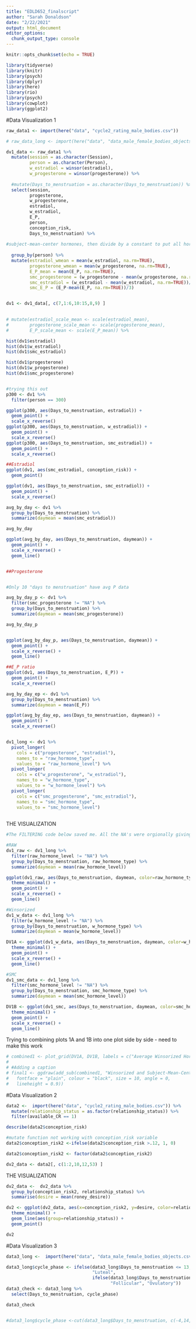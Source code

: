 ```yaml
---
title: "EDLD652_finalscript"
author: "Sarah Donaldson"
date: "2/22/2021"
output: html_document
editor_options: 
  chunk_output_type: console
---
```


```r
knitr::opts_chunk$set(echo = TRUE)
```

```r
library(tidyverse)
library(knitr)
library(psych)
library(dplyr)
library(here)
library(rio)
library(psych)
library(cowplot)
library(ggplot2)
```

#Data Visualization 1
```r
raw_data1 <- import(here("data", "cycle2_rating_male_bodies.csv"))

# raw_data_long <- import(here("data", "data_male_female_bodies_objects.csv"))
```

```r
dv1_data <- raw_data1 %>%
  mutate(session = as.character(Session),
         person = as.character(Person),
         w_estradiol = winsor(estradiol),
         w_progesterone = winsor(progesterone)) %>%
  
  #mutate(Days_to_menstruation = as.character(Days_to_menstruation)) %>% 
  select(session, 
         progesterone,
         w_progesterone,
         estradiol,
         w_estradiol,
         E_P,
         person,
         conception_risk,
         Days_to_menstruation) %>% 
  
#subject-mean-center hormones, then divide by a constant to put all hormones on ~ -0.5 to +0.5 scale
  
  group_by(person) %>% 
  mutate(estradiol_wmean = mean(w_estradiol, na.rm=TRUE),
         progesterone_wmean = mean(w_progesterone, na.rm=TRUE),
         E_P_mean = mean(E_P, na.rm=TRUE),
         smc_progesterone = (w_progesterone - mean(w_progesterone, na.rm=TRUE))/90,
         smc_estradiol = (w_estradiol - mean(w_estradiol, na.rm=TRUE))/4,
         smc_E_P = (E_P-mean(E_P, na.rm=TRUE))/3)


dv1 <- dv1_data[, c(7,1:6,10:15,8,9) ]

 
# mutate(estradiol_scale_mean <- scale(estradiol_mean),
#        progesterone_scale_mean <- scale(progesterone_mean),
#        E_P_scale_mean <- scale(E_P_mean)) %>%
```

```r
hist(dv1$estradiol)
hist(dv1$w_estradiol)
hist(dv1$smc_estradiol)

hist(dv1$progesterone)
hist(dv1$w_progesterone)
hist(dv1$smc_progesterone)



```

```r
#trying this out
p300 <- dv1 %>% 
  filter(person == 300)

ggplot(p300, aes(Days_to_menstruation, estradiol)) +
  geom_point() +
  scale_x_reverse()
ggplot(p300, aes(Days_to_menstruation, w_estradiol)) +
  geom_point() +
  scale_x_reverse()
ggplot(p300, aes(Days_to_menstruation, smc_estradiol)) +
  geom_point() +
  scale_x_reverse()


```

```r
##Estradiol
ggplot(dv1, aes(smc_estradiol, conception_risk)) +
  geom_point()

ggplot(dv1, aes(Days_to_menstruation, smc_estradiol)) +
  geom_point() +
  scale_x_reverse()

avg_by_day <- dv1 %>% 
  group_by(Days_to_menstruation) %>% 
  summarize(daymean = mean(smc_estradiol))

avg_by_day

ggplot(avg_by_day, aes(Days_to_menstruation, daymean)) +
  geom_point() +
  scale_x_reverse() +
  geom_line()


##Progesterone


#Only 10 "days to menstruation" have avg P data

avg_by_day_p <- dv1 %>% 
  filter(smc_progesterone != "NA") %>% 
  group_by(Days_to_menstruation) %>% 
  summarize(daymean = mean(smc_progesterone)) 

avg_by_day_p


ggplot(avg_by_day_p, aes(Days_to_menstruation, daymean)) +
  geom_point() +
  scale_x_reverse() +
  geom_line()

##E_P ratio
ggplot(dv1, aes(Days_to_menstruation, E_P)) +
  geom_point() +
  scale_x_reverse()

avg_by_day_ep <- dv1 %>% 
  group_by(Days_to_menstruation) %>% 
  summarize(daymean = mean(E_P))

ggplot(avg_by_day_ep, aes(Days_to_menstruation, daymean)) +
  geom_point() +
  scale_x_reverse() 



```

```r
dv1_long <- dv1 %>% 
  pivot_longer(
    cols = c("progesterone", "estradiol"), 
    names_to = "raw_hormone_type",
    values_to = "raw_hormone_level") %>% 
  pivot_longer(
    cols = c("w_progesterone", "w_estradiol"), 
    names_to = "w_hormone_type",
    values_to = "w_hormone_level") %>% 
  pivot_longer(
    cols = c("smc_progesterone", "smc_estradiol"), 
    names_to = "smc_hormone_type",
    values_to = "smc_hormone_level") 
  

```

THE VISUALIZATION
```r
#The FILTERING code below saved me. All the NA's were orgionally giving me lots of trouble!

#RAW
dv1_raw <- dv1_long %>% 
  filter(raw_hormone_level != "NA") %>% 
  group_by(Days_to_menstruation, raw_hormone_type) %>% 
  summarize(daymean = mean(raw_hormone_level))

ggplot(dv1_raw, aes(Days_to_menstruation, daymean, color=raw_hormone_type)) +
  theme_minimal() +
  geom_point() +
  scale_x_reverse() +
  geom_line()

#Winsorized
dv1_w_data <- dv1_long %>% 
  filter(w_hormone_level != "NA") %>% 
  group_by(Days_to_menstruation, w_hormone_type) %>% 
  summarize(daymean = mean(w_hormone_level))

DV1A <- ggplot(dv1_w_data, aes(Days_to_menstruation, daymean, color=w_hormone_type)) +
  theme_minimal() +
  geom_point() +
  scale_x_reverse() +
  geom_line()

#SMC
dv1_smc_data <- dv1_long %>% 
  filter(smc_hormone_level != "NA") %>% 
  group_by(Days_to_menstruation, smc_hormone_type) %>% 
  summarize(daymean = mean(smc_hormone_level))

DV1B <- ggplot(dv1_smc, aes(Days_to_menstruation, daymean, color=smc_hormone_type)) +
  theme_minimal() +
  geom_point() +
  scale_x_reverse() +
  geom_line()
```

Trying to combining plots 1A and 1B into one plot side by side - need to make this work
```r
# combined1 <- plot_grid(DV1A, DV1B, labels = c("Average Winsorized Hormone Level by Day to Menstruation", "Average Subject-Mean-Cendered Hormone Level by Day to Menstruation"), align = "hv", nrow = 2, hjust = -.05, vjust = 1)
# 
# #Adding a caption
# final1 <- ggdraw(add_sub(combined1, "Winsorized and Subject-Mean-Centered Hormones Across the Menstrual Cycle", x = .5, y = 1, hjust = .3, vjust = 0.5, fontfamily = "",
#   fontface = "plain", colour = "black", size = 10, angle = 0,
#   lineheight = 0.9))
```
#Data Visualization 2
```r
data2 <-  import(here("data", "cycle2_rating_male_bodies.csv")) %>% 
  mutate(relationship_status = as.factor(relationship_status)) %>% 
  filter(available_CR == 1)

describe(data2$conception_risk)

#mutate function not working with conception_risk variable
data2$conception_risk2 <-ifelse(data2$conception_risk >.12, 1, 0)

data2$conception_risk2 <- factor(data2$conception_risk2)

dv2_data <- data2[, c(1:2,10,12,53) ]


```


THE VISUALIZATION
```r
dv2_data <-  dv2_data %>% 
  group_by(conception_risk2, relationship_status) %>% 
  summarise(desire = mean(roney_desire))

dv2 <- ggplot(dv2_data, aes(x=conception_risk2, y=desire, color=relationship_status)) +
  theme_minimal() +
  geom_line(aes(group=relationship_status)) +
  geom_point()

dv2
```

#Data Visualization 3
```r
data3_long <-  import(here("data", "data_male_female_bodies_objects.csv"))

data3_long$cycle_phase <- ifelse(data3_long$Days_to_menstruation <= 13, 
                                 "Luteal", 
                                 ifelse(data3_long$Days_to_menstruation >= 19, 
                                        "Follicular", "Ovulatory"))
data3_check <- data3_long %>% 
  select(Days_to_menstruation, cycle_phase)

data3_check


#data3_long$cycle_phase <-cut(data3_long$Days_to_menstruation, c(-4,14,19), labels=c("Luteal", "Ovulatory", "Follicular"))

```

